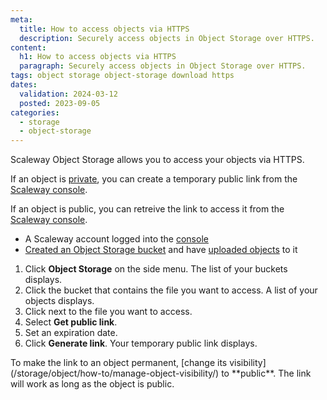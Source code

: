 ```yaml
---
meta:
  title: How to access objects via HTTPS
  description: Securely access objects in Object Storage over HTTPS.
content:
  h1: How to access objects via HTTPS
  paragraph: Securely access objects in Object Storage over HTTPS.
tags: object storage object-storage download https
dates:
  validation: 2024-03-12
  posted: 2023-09-05
categories:
  - storage
  - object-storage
---
```


Scaleway Object Storage allows you to access your objects via HTTPS.

If an object is [private](/storage/object/how-to/manage-object-visibility/), you can create a temporary public link from the [Scaleway console](https://console.scaleway.com/).

If an object is public, you can retreive the link to access it from the [Scaleway console](https://console.scaleway.com/).

<Macro id="requirements" />

- A Scaleway account logged into the [console](https://console.scaleway.com/)
- [Created an Object Storage bucket](/storage/object/how-to/create-a-bucket/) and have [uploaded objects](storage/object/how-to/upload-files-into-a-bucket) to it

1. Click **Object Storage** on the side menu. The list of your buckets displays.
2. Click the bucket that contains the file you want to access. A list of your objects displays.
3. Click <Icon name="more" /> next to the file you want to access.
4. Select **Get public link**.
5. Set an expiration date.
6. Click **Generate link**. Your temporary public link displays.

<Message type="note">
  To make the link to an object permanent, [change its visibility](/storage/object/how-to/manage-object-visibility/) to **public**. The link will work as long as the object is public.
</Message>


